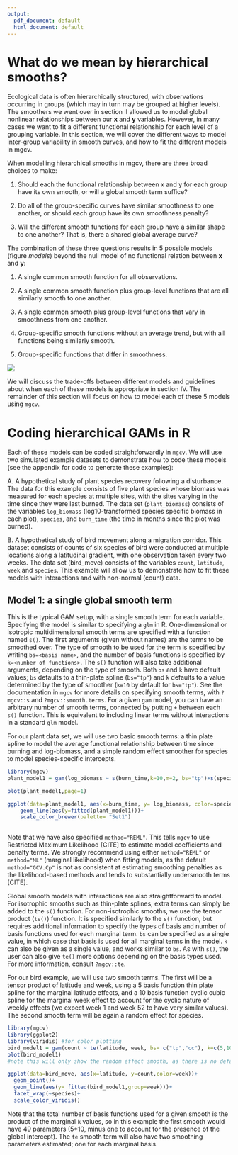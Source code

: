 ```yaml
---
output:
  pdf_document: default
  html_document: default
---
```


# What do we mean by hierarchical smooths?

Ecological data is often hierarchically structured, with observations occurring in groups (which may in turn may be grouped at higher levels). The smoothers we went over in section II allowed us to model global nonlinear relationships between our **x** and **y** variables. However, in many cases we want to fit a different functional relationship for each level of a grouping variable. In this section, we will cover the different ways to model inter-group variability in smooth curves, and how to fit the different models in mgcv.

When modelling hierarchical smooths in mgcv, there are three broad choices to make:

1. Should each the functional relationship between x and y for each group have its own smooth, or will a global smooth term suffice? 

2. Do all of the group-specific curves have similar smoothness to one another, or should each group have its own smoothness penalty?

3. Will the different smooth functions for each group have a similar shape to one another? That is, there a shared global average curve?



The combination of these three questions results in 5 possible models (figure *models*) beyond the null model of no functional relation between **x** and **y**:

1. A single common smooth function for all observations.

2. A single common smooth function plus group-level functions that are all similarly smooth to one another.

3. A single common smooth plus group-level functions that vary in smoothness from one another.

4. Group-specific smooth functions without an average trend, but with all functions being similarly smooth.

5. Group-specific functions that differ in smoothness. 


![](../figures/alternate_models.png)

We will discuss the trade-offs between different models and  guidelines about when each of these models is appropriate in section IV. The remainder of this section will focus on how to model each of these 5 models using `mgcv`. 

# Coding hierarchical GAMs in R

<!-- MOVE THIS TEXT TO SECTION IV: Choosing between these models requires tradeoffs. The first is the amount of time and computer resources it takes to fit a model. More smooth functions (moving from model 1 to 2-5) means that there will be more regression parameters to estimate, and estimating additional smoothing parameters (moving from model 2 to model 3, or moving from model 4 to 5) adds even more computational burden, as estimating penalty parameters is very computationally intensive (we will discuss this more in section IV). The second tradeoff is between bias and variance in fitting curves for any given group. Fitting a single common curve for all groups (model 1) makes use of all available data to fit a single curve -->

Each of these models can be coded straightforwardly in `mgcv`. We will use two simulated example datasets to demonstrate how to code these models (see the appendix for code to generate these examples):

A. A hypothetical study of plant species recovery following a disturbance. The data for this example consists of five plant species whose biomass was measured for each species at multiple sites, with the sites varying in the time since they were last burned. The data set (`plant_biomass`) consists of the variables `log_biomass` (log10-transformed species specific biomass in each plot), `species`, and `burn_time` (the time in months since the plot was burned). 

B. A hypothetical study of bird movement along a migration corridor. This dataset consists of counts of six species of bird were conducted at multiple locations along a latitudinal gradient, with one observation taken every two weeks. The data set (bird_move) consists of the variables `count`, `latitude`, `week` and `species`. This example will allow us to demonstrate how to fit these models with interactions and with non-normal (count) data. 


## Model 1: a single global smooth term

 This is the typical GAM setup, with a single smooth term for each variable. Specifying the model is similar to specifying a `glm` in R. One-dimensional or isotropic multidimensional smooth terms are specified with a function named `s()`. The first arguments (given without names) are the terms to be smoothed over. The type of smooth to be used for the term is specified by writing `bs=<basis name>`, and the number of basis functions is specified by `k=<number of functions>`. The `s()` function will also take additional arguments, depending on the type of smooth. Both `bs` and `k` have default values; `bs` defaults to a thin-plate spline (`bs="tp"`) and `k` defaults to a value determined by the type of smoother (`k=10` by default for `bs="tp"`). See the documentation in `mgcv` for more details on specifying smooth terms, with `?mgcv::s` and `?mgcv::smooth.terms`. For a given `gam` model, you can have an arbitrary number of smooth terms, connected by putting `+` between each `s()` function. This is equivalent to including linear terms without interactions in a standard `glm` model. 

For our plant data set, we will use two basic smooth terms: a thin plate spline to model the average functional relationship between time since burning and log-biomass, and a simple random effect smoother for species to model species-specific intercepts. 

```r
library(mgcv)
plant_model1 = gam(log_biomass ~ s(burn_time,k=10,m=2, bs="tp")+s(species, bs="re"), data= plant_biomass,method="REML")

plot(plant_model1,page=1)

ggplot(data=plant_model1, aes(x=burn_time, y= log_biomass, color=species))+
    geom_line(aes(y=fitted(plant_model1)))+
    scale_color_brewer(palette= "Set1")
          
```

Note that we have also specified `method="REML"`. This tells `mgcv` to use Restricted Maximum Likelihood [CITE] to estimate model coefficients and penalty terms. We strongly recommend using either `method="REML"` or `method="ML"` (marginal likelihood) when fitting models, as the default `method="GCV.Cp"` is not as consistent at estimating smoothing penalties as the likelihood-based methods and tends to substantially undersmooth terms [CITE]. 


Global smooth models with interactions are also straightforward to model. For isotrophic smooths such as thin-plate splines, extra terms can simply be added to the `s()` function. For non-isotrophic smooths, we use the tensor product (`te()`) function. It is specified similarly to the `s()` function, but requires additional information to specify the types of basis and number of basis functions used for each marginal term. `bs` can be specified as a single value, in which case that basis is used for all marginal terms in the model. `k` can also be given as a single value, and works similar to `bs`. As with `s()`, the user can also give `te()` more options depending on the basis types used. For more information, consult `?mgcv::te`.

For our bird example, we will use two smooth terms. The first will be a tensor product of latitude and week, using a 5 basis function thin plate spline for the marginal latitude effects, and a 10 basis function cyclic cubic spline for the marginal week effect to account for the cyclic nature of weekly effects (we expect week 1 and week 52 to have very similar values). The second smooth term will be again a random effect for species. 

```r
library(mgcv)
library(ggplot2)
library(viridis) #for color plotting
bird_model1 = gam(count ~ te(latitude, week, bs= c("tp","cc"), k=c(5,10))+ s(species, bs="re"), data= bird_move, method="REML")
plot(bird_model1) 
#note this will only show the random effect smooth, as there is no default plotting method for tensor products

ggplot(data=bird_move, aes(x=latitude, y=count,color=week))+
  geom_point()+
  geom_line(aes(y= fitted(bird_model1,group=week)))+
  facet_wrap(~species)+
  scale_color_viridis()
```

Note that the total number of basis functions used for a given smooth is the product of the marginal `k` values, so in this example the first smooth would have 49 parameters (5*10, minus one to account for the presence of the global intercept). The `te` smooth term will also have two smoothing parameters estimated; one for each marginal basis.

